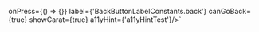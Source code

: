 

onPress={() => {}} 
label={'BackButtonLabelConstants.back'} 
canGoBack={true} 
showCarat={true} 
a11yHint={'a11yHintTest'}/>`

<ComponentTopInfo componentName="BackButton" example={exampleString} codeString={BackButtonString} />
